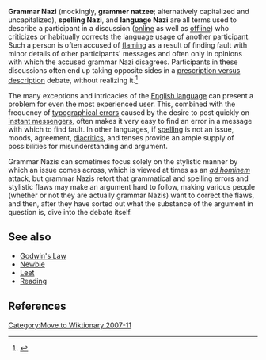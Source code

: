 [[Category:Move to Wiktionary 2007-11]]
'''Grammar Nazi''' (mockingly, '''grammer natzee'''; alternatively capitalized and uncapitalized), '''spelling Nazi''', and '''language Nazi''' are all terms used to describe a participant in a discussion ([[online]] as well as [[offline]]) who criticizes or habitually corrects the language usage of another participant. Such a person is often accused of [[flaming (Internet)|flaming]] as a result of finding fault with minor details of other participants' messages and often only in opinions with which the accused grammar Nazi disagrees. Participants in these discussions often end up taking opposite sides in a [[Linguistic prescription#Prescription and description|prescription versus description]] debate, without realizing it.<ref>{{citebook|title=Internet Slang Dictionary |author= Ryan Jones|year= 2006|publisher=Lulu.com|id=ISBN 1847287522}}</ref>

The many exceptions and intricacies of the [[English language]] can present a problem for even the most experienced user. This, combined with the frequency of [[typographical error]]s caused by the desire to post quickly on [[instant messenger]]s, often makes it very easy to find an error in a message with which to find fault. In other languages, if [[spelling]] is not an issue, moods, agreement, [[diacritic]]s, and tenses provide an ample supply of possibilities for misunderstanding and argument.

Grammar Nazis can sometimes focus solely on the stylistic manner by which an issue comes across, which is viewed at times as an ''[[ad hominem]]'' attack, but grammar Nazis retort that grammatical and spelling errors and stylistic flaws may make an argument hard to follow, making various people (whether or not they are actually grammar Nazis) want to correct the flaws, and then, after they have sorted out what the substance of the argument in question is, dive into the debate itself.

== See also == 
* [[Godwin's Law]]
* [[newbie|Newbie]]
* [[leet|Leet]]
* [[Reading]]

==References==
{{reflist}}